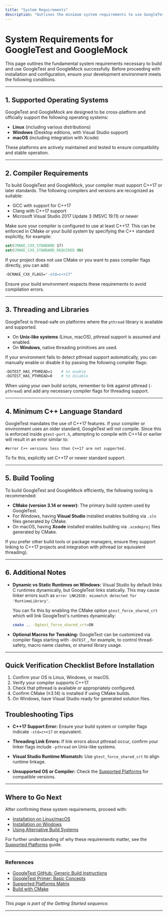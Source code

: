 ```yaml
---
title: "System Requirements"
description: "Outlines the minimum system requirements to use GoogleTest and GoogleMock, including supported operating systems, compilers, and the necessity for C++17 or later. Guides users in verifying whether their development environment meets these foundational needs before proceeding."
---
```


# System Requirements for GoogleTest and GoogleMock

This page outlines the fundamental system requirements necessary to build and use GoogleTest and GoogleMock successfully. Before proceeding with installation and configuration, ensure your development environment meets the following conditions.

---

## 1. Supported Operating Systems

GoogleTest and GoogleMock are designed to be cross-platform and officially support the following operating systems:

- **Linux** (including various distributions)
- **Windows** (Desktop editions, with Visual Studio support)
- **macOS** (including integration with Xcode)

These platforms are actively maintained and tested to ensure compatibility and stable operation.

---

## 2. Compiler Requirements

To build GoogleTest and GoogleMock, your compiler must support C++17 or later standards. The following compilers and versions are recognized as suitable:

- GCC with support for C++17
- Clang with C++17 support
- Microsoft Visual Studio 2017 Update 3 (MSVC 19.11) or newer

Make sure your compiler is configured to use at least C++17. This can be enforced in CMake or your build system by specifying the C++ standard explicitly, for example:

```cmake
set(CMAKE_CXX_STANDARD 17)
set(CMAKE_CXX_STANDARD_REQUIRED ON)
```

If your project does not use CMake or you want to pass compiler flags directly, you can add:

```bash
-DCMAKE_CXX_FLAGS="-std=c++17"
```

Ensure your build environment respects these requirements to avoid compilation errors.

---

## 3. Threading and Libraries

GoogleTest is thread-safe on platforms where the `pthread` library is available and supported.

- On **Unix-like systems** (Linux, macOS), pthread support is assumed and enabled.
- On **Windows**, native threading primitives are used.

If your environment fails to detect pthread support automatically, you can manually enable or disable it by passing the following compiler flags:

```bash
-DGTEST_HAS_PTHREAD=1    # to enable
-DGTEST_HAS_PTHREAD=0    # to disable
```

When using your own build scripts, remember to link against pthread (`-pthread`) and add any necessary compiler flags for threading support.

---

## 4. Minimum C++ Language Standard

GoogleTest mandates the use of C++17 features. If your compiler or environment uses an older standard, GoogleTest will not compile. Since this is enforced inside `gtest-port.h`, attempting to compile with C++14 or earlier will result in an error similar to:

```
#error C++ versions less than C++17 are not supported.
```

To fix this, explicitly set C++17 or newer standard support.

---

## 5. Build Tooling

To build GoogleTest and GoogleMock efficiently, the following tooling is recommended:

- **CMake (version 3.14 or newer)**: The primary build system used by GoogleTest.
- For Windows, having **Visual Studio** installed enables building via `.sln` files generated by CMake.
- On macOS, having **Xcode** installed enables building via `.xcodeproj` files generated by CMake.

If you prefer other build tools or package managers, ensure they support linking to C++17 projects and integration with pthread (or equivalent threading).

---

## 6. Additional Notes

- **Dynamic vs Static Runtimes on Windows:**
  Visual Studio by default links C runtimes dynamically, but GoogleTest links statically. This may cause linker errors such as
  `error LNK2038: mismatch detected for 'RuntimeLibrary'`.

  You can fix this by enabling the CMake option `gtest_force_shared_crt` which will link GoogleTest's runtimes dynamically:

  ```bash
  cmake .. -Dgtest_force_shared_crt=ON
  ```

- **Optional Macros for Tweaking:**
  GoogleTest can be customized via compiler flags starting with `-DGTEST_`, for example, to control thread-safety, macro name clashes, or shared library usage.


---

## Quick Verification Checklist Before Installation

1. Confirm your OS is Linux, Windows, or macOS.
2. Verify your compiler supports C++17.
3. Check that pthread is available or appropriately configured.
4. Confirm CMake (≥3.14) is installed if using CMake builds.
5. On Windows, have Visual Studio ready for generated solution files.


## Troubleshooting Tips

- **C++17 Support Error:**
  Ensure your build system or compiler flags indicate `-std=c++17` or equivalent.

- **Threading Link Errors:**
  If link errors about pthread occur, confirm your linker flags include `-pthread` on Unix-like systems.

- **Visual Studio Runtime Mismatch:**
  Use `gtest_force_shared_crt` to align runtime linkage.

- **Unsupported OS or Compiler:**
  Check the [Supported Platforms](https://github.com/google/oss-policies-info/blob/main/foundational-cxx-support-matrix.md) for compatible versions.


---

## Where to Go Next

After confirming these system requirements, proceed with:

- [Installation on Linux/macOS](../prerequisites-installation/installing-on-linux-macos)
- [Installation on Windows](../prerequisites-installation/installing-on-windows)
- [Using Alternative Build Systems](../prerequisites-installation/alternative-build-systems)

For further understanding of why these requirements matter, see the [Supported Platforms](../../docs/platforms.md) guide.


---

### References

- [GoogleTest GitHub: Generic Build Instructions](https://github.com/google/googletest/blob/main/googletest/README.md)
- [GoogleTest Primer: Basic Concepts](../primer.md)
- [Supported Platforms Matrix](https://github.com/google/oss-policies-info/blob/main/foundational-cxx-support-matrix.md)
- [Build with CMake](https://cmake.org/)

---

*This page is part of the Getting Started sequence.*

---
